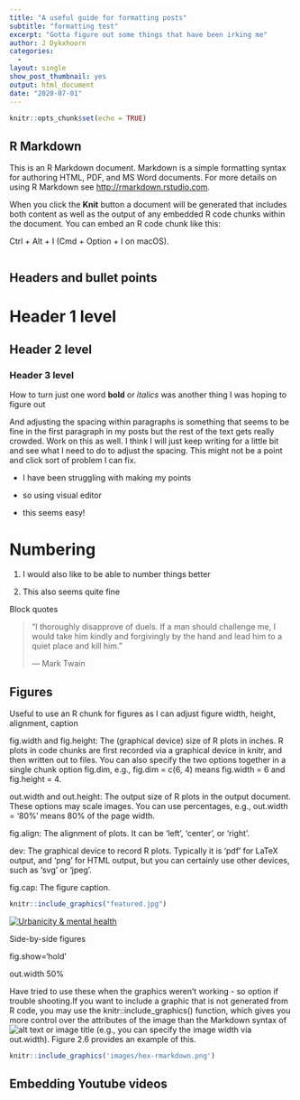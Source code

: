 ---
title: "A useful guide for formatting posts"
subtitle: "formatting test"
excerpt: "Gotta figure out some things that have been irking me" 
author: J Dykxhoorn
categories: 
  - 
layout: single
show_post_thumbnail: yes
output: html_document
date: "2020-07-01"
---

```{r setup, include=FALSE}
knitr::opts_chunk$set(echo = TRUE)
```

## R Markdown

This is an R Markdown document. Markdown is a simple formatting syntax for authoring HTML, PDF, and MS Word documents. For more details on using R Markdown see <http://rmarkdown.rstudio.com>.

When you click the **Knit** button a document will be generated that includes both content as well as the output of any embedded R code chunks within the document. You can embed an R code chunk like this:

Ctrl + Alt + I (Cmd + Option + I on macOS).

```{r}

```

## Headers and bullet points

# Header 1 level

## Header 2 level

### Header 3 level

How to turn just one word **bold** or *italics* was another thing I was hoping to figure out

And adjusting the spacing within paragraphs is something that seems to be fine in the first paragraph in my posts but the rest of the text gets really crowded. Work on this as well. I think I will just keep writing for a little bit and see what I need to do to adjust the spacing. This might not be a point and click sort of problem I can fix.

-   I have been struggling with making my points

-   so using visual editor

-   this seems easy!

# Numbering 

1.  I would also like to be able to number things better

2.  This also seems quite fine

Block quotes

> "I thoroughly disapprove of duels. If a man should challenge me, I would take him kindly and forgivingly by the hand and lead him to a quiet place and kill him."
>
> --- Mark Twain

## Figures

Useful to use an R chunk for figures as I can adjust figure width, height, alignment, caption

fig.width and fig.height: The (graphical device) size of R plots in inches. R plots in code chunks are first recorded via a graphical device in knitr, and then written out to files. You can also specify the two options together in a single chunk option fig.dim, e.g., fig.dim = c(6, 4) means fig.width = 6 and fig.height = 4.

out.width and out.height: The output size of R plots in the output document. These options may scale images. You can use percentages, e.g., out.width = '80%' means 80% of the page width.

fig.align: The alignment of plots. It can be 'left', 'center', or 'right'.

dev: The graphical device to record R plots. Typically it is 'pdf' for LaTeX output, and 'png' for HTML output, but you can certainly use other devices, such as 'svg' or 'jpeg'.

fig.cap: The figure caption.

```{r, echo=FALSE, out.width="75%", fig.align = 'center', fig.cap=""}
knitr::include_graphics("featured.jpg")
```

[![Urbanicity & mental health](https://www.flickr.com/photos/195441802@N06/53769568680/in/dateposted/)](https://www.flickr.com/photos/195441802@N06/53769568680/in/dateposted/)

Side-by-side figures

fig.show='hold'

out.width 50%

Have tried to use these when the graphics weren't working - so option if trouble shooting.If you want to include a graphic that is not generated from R code, you may use the knitr::include_graphics() function, which gives you more control over the attributes of the image than the Markdown syntax of ![alt text or image title](path/to/image) (e.g., you can specify the image width via out.width). Figure 2.6 provides an example of this.

```{r, out.width='25%', fig.align='center', fig.cap='...'}
knitr::include_graphics('images/hex-rmarkdown.png')
```

## Embedding Youtube videos
